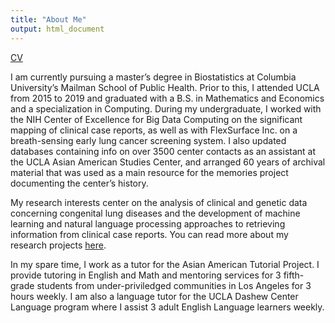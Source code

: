 ```yaml
---
title: "About Me"
output: html_document
---
```

[CV](/files/cv_amanda_tsai.pdf)


I am currently pursuing a master's degree in Biostatistics at Columbia University's Mailman School of Public Health. Prior to this, I attended UCLA from 2015 to 2019 and graduated with a B.S. in Mathematics and Economics and a specialization in Computing. During my undergraduate, I worked with the NIH Center of Excellence for Big Data Computing on the significant mapping of clinical case reports, as well as with FlexSurface Inc. on a breath-sensing early lung cancer screening system. I also updated databases containing info on over 3500 center contacts as an assistant at the UCLA Asian American Studies Center, and arranged 60 years of archival material that was used as a main resource for the memories project documenting the center’s history.

My research interests center on the analysis of clinical and genetic data concerning congenital lung diseases and the development of machine learning and natural language processing approaches to retrieving information from clinical case reports. You can read more about my research projects [here](projects.html). 


In my spare time, I work as a tutor for the Asian American Tutorial Project. I provide tutoring in English and Math and mentoring services for 3 fifth-grade students from under-priviledged communities in Los Angeles for 3 hours weekly. I am also a language tutor for the UCLA Dashew Center Language program where I assist 3 adult English Language learners weekly. 





